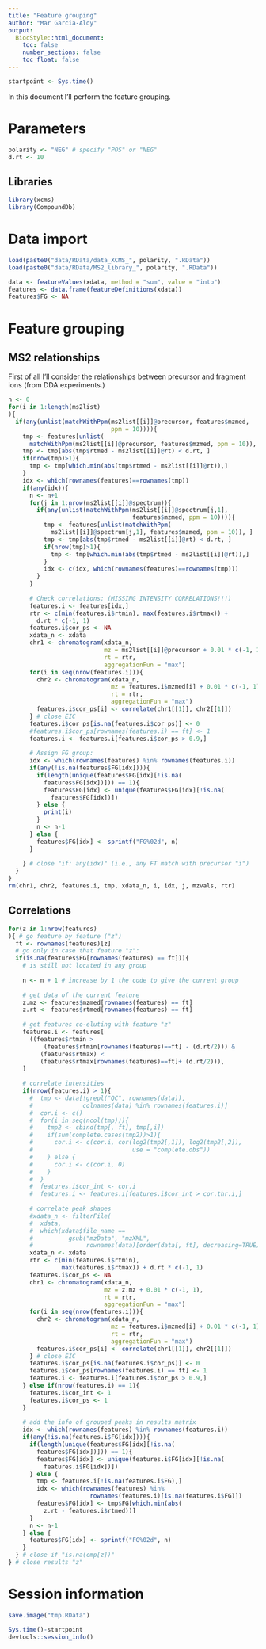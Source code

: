 ```yaml
---
title: "Feature grouping"
author: "Mar Garcia-Aloy"
output: 
  BiocStyle::html_document:
    toc: false
    number_sections: false
    toc_float: false
---
```


```r
startpoint <- Sys.time()
```

In this document I'll perform the feature grouping.


# Parameters

```r
polarity <- "NEG" # specify "POS" or "NEG"
d.rt <- 10
```

## Libraries

```r
library(xcms)
library(CompoundDb)
```



# Data import

```r
load(paste0("data/RData/data_XCMS_", polarity, ".RData"))
load(paste0("data/RData/MS2_library_", polarity, ".RData"))

data <- featureValues(xdata, method = "sum", value = "into")
features <- data.frame(featureDefinitions(xdata)) 
features$FG <- NA
```


# Feature grouping

## MS2 relationships

First of all I'll consider the relationships between precursor and 
fragment ions (from DDA experiments.)

```r
n <- 0
for(i in 1:length(ms2list)
){
  if(any(unlist(matchWithPpm(ms2list[[i]]@precursor, features$mzmed, 
                             ppm = 10)))){
    tmp <- features[unlist(
      matchWithPpm(ms2list[[i]]@precursor, features$mzmed, ppm = 10)), ]
    tmp <- tmp[abs(tmp$rtmed - ms2list[[i]]@rt) < d.rt, ]
    if(nrow(tmp)>1){
      tmp <- tmp[which.min(abs(tmp$rtmed - ms2list[[i]]@rt)),]
    }
    idx <- which(rownames(features)==rownames(tmp))
    if(any(idx)){
      n <- n+1
      for(j in 1:nrow(ms2list[[i]]@spectrum)){
        if(any(unlist(matchWithPpm(ms2list[[i]]@spectrum[j,1], 
                                   features$mzmed, ppm = 10)))){
          tmp <- features[unlist(matchWithPpm(
            ms2list[[i]]@spectrum[j,1], features$mzmed, ppm = 10)), ]
          tmp <- tmp[abs(tmp$rtmed - ms2list[[i]]@rt) < d.rt, ]
          if(nrow(tmp)>1){
            tmp <- tmp[which.min(abs(tmp$rtmed - ms2list[[i]]@rt)),]
          }
          idx <- c(idx, which(rownames(features)==rownames(tmp)))
        }
      }
      
      # Check correlations: (MISSING INTENSITY CORRELATIONS!!!)
      features.i <- features[idx,]
      rtr <- c(min(features.i$rtmin), max(features.i$rtmax)) + 
        d.rt * c(-1, 1)
      features.i$cor_ps <- NA
      xdata_n <- xdata
      chr1 <- chromatogram(xdata_n, 
                           mz = ms2list[[i]]@precursor + 0.01 * c(-1, 1), 
                           rt = rtr, 
                           aggregationFun = "max")
      for(i in seq(nrow(features.i))){
        chr2 <- chromatogram(xdata_n, 
                             mz = features.i$mzmed[i] + 0.01 * c(-1, 1), 
                             rt = rtr, 
                             aggregationFun = "max")
        features.i$cor_ps[i] <- correlate(chr1[[1]], chr2[[1]])
      } # close EIC
      features.i$cor_ps[is.na(features.i$cor_ps)] <- 0
      #features.i$cor_ps[rownames(features.i) == ft] <- 1
      features.i <- features.i[features.i$cor_ps > 0.9,]
      
      # Assign FG group:
      idx <- which(rownames(features) %in% rownames(features.i))
      if(any(!is.na(features$FG[idx]))){
        if(length(unique(features$FG[idx][!is.na(
          features$FG[idx])])) == 1){
          features$FG[idx] <- unique(features$FG[idx][!is.na(
            features$FG[idx])])
        } else {
          print(i)
        }
        n <- n-1
      } else {
        features$FG[idx] <- sprintf("FG%02d", n)
      }
      
    } # close "if: any(idx)" (i.e., any FT match with precursor "i")
  }
}
rm(chr1, chr2, features.i, tmp, xdata_n, i, idx, j, mzvals, rtr)
```

## Correlations

```r
for(z in 1:nrow(features)
){ # go feature by feature ("z")
  ft <- rownames(features)[z]
  # go only in case that feature "z":
  if(is.na(features$FG[rownames(features) == ft])){ 
    # is still not located in any group
    
    n <- n + 1 # increase by 1 the code to give the current group
    
    # get data of the current feature
    z.mz <- features$mzmed[rownames(features) == ft]
    z.rt <- features$rtmed[rownames(features) == ft]
    
    # get features co-eluting with feature "z"
    features.i <- features[
      ((features$rtmin > 
          (features$rtmin[rownames(features)==ft] - (d.rt/2))) & 
         (features$rtmax) < 
         (features$rtmax[rownames(features)==ft]+ (d.rt/2))),
    ]
    
    # correlate intensities
    if(nrow(features.i) > 1){
      #  tmp <- data[!grepl("QC", rownames(data)), 
      #              colnames(data) %in% rownames(features.i)]
      #  cor.i <- c()
      #  for(i in seq(ncol(tmp))){
      #    tmp2 <- cbind(tmp[, ft], tmp[,i])
      #    if(sum(complete.cases(tmp2))>1){
      #      cor.i <- c(cor.i, cor(log2(tmp2[,1]), log2(tmp2[,2]), 
      #                            use = "complete.obs"))
      #    } else {
      #      cor.i <- c(cor.i, 0)
      #    }
      #  }
      #  features.i$cor_int <- cor.i
      #  features.i <- features.i[features.i$cor_int > cor.thr.i,]
      
      # correlate peak shapes
      #xdata_n <- filterFile(
      #  xdata, 
      #  which(xdata$file_name == 
      #          gsub("mzData", "mzXML", 
      #               rownames(data)[order(data[, ft], decreasing=TRUE)[1]])))
      xdata_n <- xdata
      rtr <- c(min(features.i$rtmin), 
               max(features.i$rtmax)) + d.rt * c(-1, 1)
      features.i$cor_ps <- NA
      chr1 <- chromatogram(xdata_n, 
                           mz = z.mz + 0.01 * c(-1, 1), 
                           rt = rtr, 
                           aggregationFun = "max")
      for(i in seq(nrow(features.i))){
        chr2 <- chromatogram(xdata_n, 
                             mz = features.i$mzmed[i] + 0.01 * c(-1, 1), 
                             rt = rtr, 
                             aggregationFun = "max")
        features.i$cor_ps[i] <- correlate(chr1[[1]], chr2[[1]])
      } # close EIC
      features.i$cor_ps[is.na(features.i$cor_ps)] <- 0
      features.i$cor_ps[rownames(features.i) == ft] <- 1
      features.i <- features.i[features.i$cor_ps > 0.9,]
    } else if(nrow(features.i) == 1){
      features.i$cor_int <- 1
      features.i$cor_ps <- 1
    }
    
    # add the info of grouped peaks in results matrix
    idx <- which(rownames(features) %in% rownames(features.i))
    if(any(!is.na(features.i$FG[idx]))){
      if(length(unique(features$FG[idx][!is.na(
        features$FG[idx])])) == 1){
        features$FG[idx] <- unique(features.i$FG[idx][!is.na(
          features.i$FG[idx])])
      } else {
        tmp <- features.i[!is.na(features.i$FG),]
        idx <- which(rownames(features) %in% 
                       rownames(features.i)[is.na(features.i$FG)])
        features$FG[idx] <- tmp$FG[which.min(abs(
          z.rt - features.i$rtmed))]
      }
      n <- n-1
    } else {
      features$FG[idx] <- sprintf("FG%02d", n)
    }
  } # close if "is.na(cmp[z])"
} # close results "z"
```



# Session information

```r
save.image("tmp.RData")

Sys.time()-startpoint
devtools::session_info()
```

